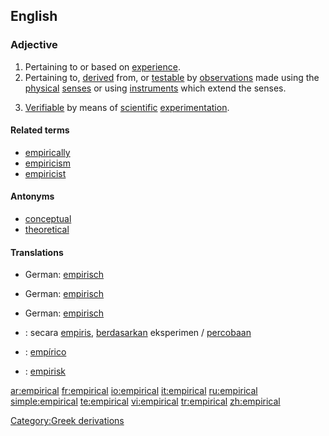 ==English==

{{rfap}}

===Adjective===
{{en-adj|-}}

#Pertaining to or based on [[experience]].
#Pertaining to, [[derive]]d from, or [[testable]] by [[observations]] made using the [[physical]] [[senses]] or using [[instruments]] which extend the senses.
#{{context|philosophy of science}} [[Verifiable]] by means of [[scientific]] [[experimentation]].

====Related terms====
*[[empirically]]
*[[empiricism]]
*[[empiricist]]

====Antonyms====
*[[conceptual]]
*[[theoretical]]

====Translations====
{{trans-top|Pertaining to or based on experience}}
*German: [[empirisch]]
{{trans-mid}}
{{trans-bottom}}

{{trans-top|Pertaining to, derived from, or testable by observations}}
*German: [[empirisch]]
{{trans-mid}}
{{trans-bottom}}

{{trans-top|Verifiable by means of scientific experimentation.}}
*German: [[empirisch]]
{{trans-mid}}
{{trans-bottom}}

{{checktrans-top}}
*{{ttbc|Indonesian}}: secara [[empiris]], [[dasar|berdasarkan]] eksperimen / [[coba|percobaan]]
*{{ttbc|Spanish}}: [[empírico]]
*{{ttbc|Swedish}}: [[empirisk]]
{{checktrans-bottom}}

[[Category:Greek derivations]]

[[ar:empirical]]
[[fr:empirical]]
[[io:empirical]]
[[it:empirical]]
[[ru:empirical]]
[[simple:empirical]]
[[te:empirical]]
[[vi:empirical]]
[[tr:empirical]]
[[zh:empirical]]